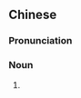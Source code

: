 {{also|劈历}}
==Chinese==
{{zh-forms|s=劈历}}

===Pronunciation===
{{zh-pron
|m=pīlì
|cat=n
}}

===Noun===
{{zh-noun}}

# {{alternative form of|霹靂|lang=zh}}